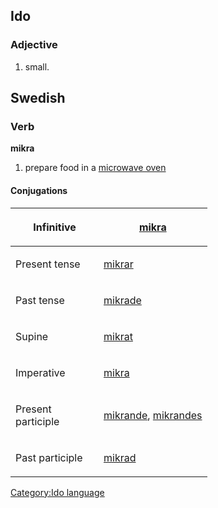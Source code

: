 ==Ido==
===Adjective===
# small.
==Swedish==
===Verb===
'''mikra'''

#prepare food in a [[microwave oven]]

====Conjugations====
{| border=1 cellspacing=0
|- align=center
! width=125 bgcolor="#FFFFF0" | Infinitive
| [[mikra]]
|- align=center
! width=125 bgcolor="#FFFFF0" | Present tense
| [[mikrar]]
|- align=center
! width=125 bgcolor="#FFFFF0" | Past tense
| [[mikrade]]
|- align=center
! width=125 bgcolor="#FFFFF0" | Supine
| [[mikrat]]
|- align=center
! width=125 bgcolor="#FFFFF0" | Imperative
| [[mikra]]
|- align=center
! width=125 bgcolor="#FFFFF0" | Present participle
| colspan=2 | [[mikrande]], [[mikrandes]]
|- align=center
! width=125 bgcolor="#FFFFF0" | Past participle
| colspan=2 | [[mikrad]]
|}

[[Category:Ido language]]